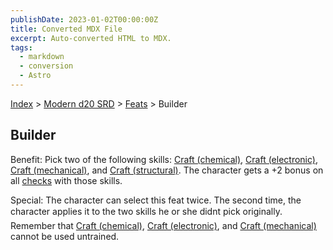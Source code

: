```yaml
---
publishDate: 2023-01-02T00:00:00Z
title: Converted MDX File
excerpt: Auto-converted HTML to MDX.
tags:
  - markdown
  - conversion
  - Astro
---
```


[Index](-index) > [Modern d20 SRD](modern-d20-srd-index) > [Feats](modern-d20-srd-feats-index) > Builder

## Builder

Benefit: Pick two of the following skills: [Craft
(chemical)](modern-d20-srd-skills-craft-chemical), [Craft
(electronic)](modern-d20-srd-skills-craft-electronic), [Craft
(mechanical)](modern-d20-srd-skills-craft-mechanical), and [Craft
(structural)](modern-d20-srd-skills-craft-structural). The character gets a +2 bonus on all [checks](modern-d20-srd-skills-skill-basics-php#skill-check-index) with those skills.

Special: The character can select this feat twice. The second time, the character applies it to the two skills he or she didnt pick originally. Remember that [Craft
(chemical)](modern-d20-srd-skills-craft-chemical), [Craft
(electronic)](modern-d20-srd-skills-craft-electronic), and [Craft
(mechanical)](modern-d20-srd-skills-craft-mechanical) cannot be used untrained.
